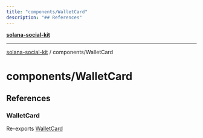 ```yaml
---
title: "components/WalletCard"
description: "## References"
---
```


[**solana-social-kit**](../../README.mdx)

***

[solana-social-kit](../../README.mdx) / components/WalletCard

# components/WalletCard

## References

### WalletCard

Re-exports [WalletCard](WalletCard/functions/WalletCard.mdx)
